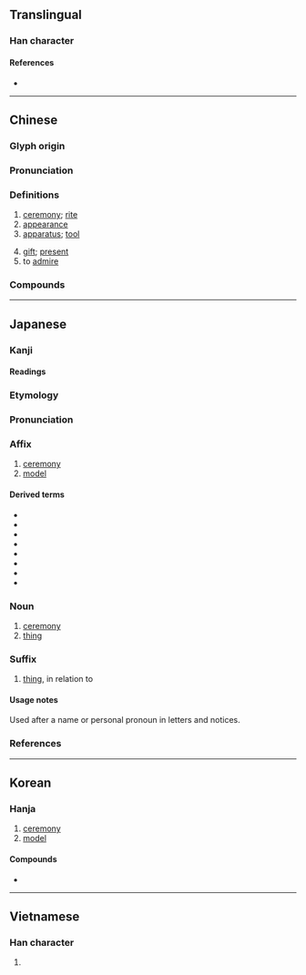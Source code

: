 {{also|仪}}
{{character info/new}}
==Translingual==

===Han character===
{{Han char|rn=9|rad=人|as=13|sn=15|four=28253|canj=OTGI|ids=⿰亻義}}

====References====
* {{Han ref|kx=0118.210|dkj=01172|dj=0251.050|hdz=10228.020|uh=5100|ud=20736|bh=BBF6|bd=48118}}

----

==Chinese==
{{zh-forms|s=仪}}

===Glyph origin===
{{Han etym}}

===Pronunciation===
{{zh-pron
|m=yí
|c=ji4
|mn=qz,tw,xm,zz:gî
|mn-t=ngi5
|mc=y
|oc=y
|ma=
|cat=n,v
}}

===Definitions===
{{zh-hanzi}}

# [[ceremony]]; [[rite]]
# [[appearance]]
# [[apparatus]]; [[tool]]
#: {{zh-x|脫毛-儀|body hair removal '''tool'''}}
#: {{zh-x|行車記錄儀|[[dashcam]]}}
# [[gift]]; [[present]]
# to [[admire]]

===Compounds===
{{zh-der|儀仗隊|威儀孔時|來儀|光儀|光譜儀|儀式|儀容|中星儀|六分儀|八分儀|儀隊|儀狄|三儀|儀從|儀軌|儀器|心儀|儀曹|四分儀|儀檢|太儀|夜視儀器|律儀|地震儀|儀注|儀形|二儀|儀表板|地動儀|儀制|分光儀|天球儀|坤儀|儀仗|平板儀|容儀|威儀|儀態萬方|奠儀|兩儀|儀範|丰儀|天象儀|張儀舌|塵儀|儀禮|凶儀|失儀|儀門|土儀|司儀|光學儀器|儀表|典儀|儀賓|儀態萬千|儀態|地球儀|月球儀|水準儀|殯儀館|玉儀|禮儀|殯儀|母儀天下|母儀足式|月儀帖|漢官威儀|穴診儀|程儀|祭儀|潘安容儀|母儀|獻儀|渾天儀|日晷儀|昭儀|水平儀|游儀|書儀|朝儀|羅盤儀|薄儀|賀儀|節儀|菲儀|羽儀|贐儀|繪圖儀|經線儀|葬儀社|鳳凰來儀|赤道儀|簡儀|鴻儀|經緯儀|鍾儀楚奏|行儀|軌儀|風儀|表儀|行星儀|繁禮多儀|賻儀|迴轉儀|謝儀|象限儀|芝儀|鳳儀|三錄儀}}

----

==Japanese==

===Kanji===
{{ja-kanji|rs=人13}}

====Readings====
{{ja-readings
|goon=ぎ
|kanon=ぎ
|kun=よ-い, のり-, のっとる
|nanori=きたる, ただし, のり, よし
}}

{{ja-kanjitab|ぎ|yomi=o}}

===Etymology===
{{der|ja|ltc|儀|sort=き'}}

===Pronunciation===
{{ja-pron|yomi=o|ぎ|acc=1|acc_ref=DJR,NHK}}

===Affix===
{{ja-pos|affix|ぎ}}

# [[ceremony]]
# [[model]]

====Derived terms====
{{der-top}}
* {{ja-r|儀%式|ぎ%しき|[[ceremony]]}}
* {{ja-r|地%球%儀|ち%きゅう%ぎ|[[globe]]}}
* {{ja-r|天%象%儀|てん%しょう%ぎ|[[planetarium]]}}
* {{ja-r|八%分儀|はち%ぶんぎ}}
* {{ja-r|秘儀|ひぎ}}
* {{ja-r|難儀|なんぎ}}
* {{ja-r|礼儀|れいぎ}}
* {{ja-r|六%分儀|ろく%ぶんぎ}}
{{der-bottom}}

===Noun===
{{ja-noun|ぎ}}

# [[ceremony]]
# [[thing]]

===Suffix===
{{ja-pos|suffix|ぎ}}

# [[thing]], in relation to

====Usage notes====
Used after a name or personal pronoun in letters and notices.

===References===
<references/>

----

==Korean==

===Hanja===
{{ko-hanja|hangeul=의|rv=ui|mr=ŭi}}

# [[ceremony]]
# [[model]]

====Compounds====
* {{ko-l|태양계의|[[orrery]]|太陽系儀}}

----

==Vietnamese==

===Han character===
{{vi-hantu|[[nghi]], [[nghe]], [[nghỉ]], [[nghè]], [[nghì]], [[ngơi]]|rs=人13}}

# {{defn|lang=vi|sort=人13}}
